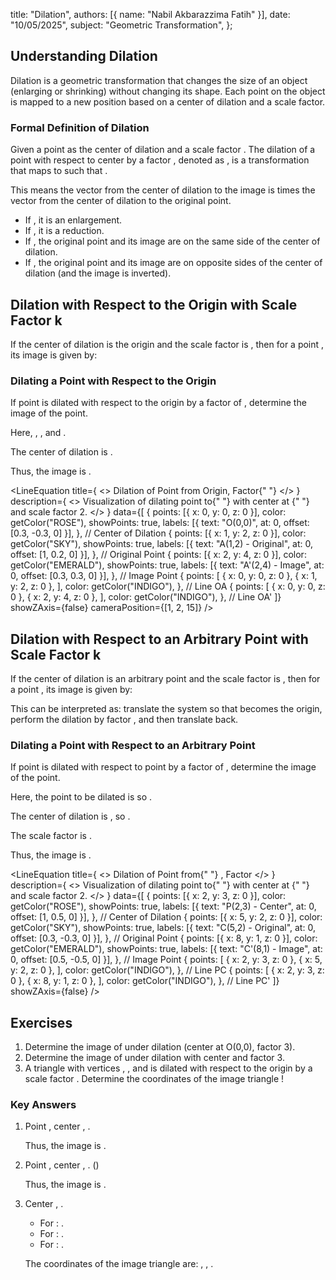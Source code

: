 
  title: "Dilation",
  authors: [{ name: "Nabil Akbarazzima Fatih" }],
  date: "10/05/2025",
  subject: "Geometric Transformation",
};

## Understanding Dilation

Dilation is a geometric transformation that changes the size of an object (enlarging or shrinking) without changing its shape. Each point on the object is mapped to a new position based on a center of dilation and a scale factor.

### Formal Definition of Dilation

Given a point <InlineMath math="C" /> as the center of dilation and a scale factor <InlineMath math="k \neq 0" />. The dilation of a point <InlineMath math="A" /> with respect to center <InlineMath math="C" /> by a factor <InlineMath math="k" />, denoted as <InlineMath math="D_{(C,k)}" />, is a transformation that maps <InlineMath math="A" /> to <InlineMath math="A' = D_{(C,k)}(A)" /> such that <InlineMath math="\vec{CA'} = k \cdot \vec{CA}" />.

This means the vector from the center of dilation to the image is <InlineMath math="k" /> times the vector from the center of dilation to the original point.

- If <InlineMath math="|k| > 1" />, it is an enlargement.
- If <InlineMath math="0 < |k| < 1" />, it is a reduction.
- If <InlineMath math="k > 0" />, the original point and its image are on the same side of the center of dilation.
- If <InlineMath math="k < 0" />, the original point and its image are on opposite sides of the center of dilation (and the image is inverted).

## Dilation with Respect to the Origin with Scale Factor k

If the center of dilation is the origin <InlineMath math="O(0,0)" /> and the scale factor is <InlineMath math="k" />, then for a point <InlineMath math="A(x,y)" />, its image <InlineMath math="A'(x',y')" /> is given by:

<div className="flex flex-col gap-4">
  <BlockMath math="x' = kx" />
  <BlockMath math="y' = ky" />
</div>

### Dilating a Point with Respect to the Origin

If point <InlineMath math="A(1,2)" /> is dilated with respect to the origin <InlineMath math="(0,0)" /> by a factor of <InlineMath math="2" />, determine the image of the point.

Here, <InlineMath math="x=1" />, <InlineMath math="y=2" />, and <InlineMath math="k=2" />.

The center of dilation is <InlineMath math="O(0,0)" />.

<div className="flex flex-col gap-4">
  <BlockMath math="x' = 2 \cdot 1 = 2" />
  <BlockMath math="y' = 2 \cdot 2 = 4" />
</div>

Thus, the image is <InlineMath math="A'(2,4)" />.

<LineEquation
  title={
    <>
      Dilation of Point <InlineMath math="A(1,2)" /> from Origin, Factor{" "}
      <InlineMath math="k=2" />
    </>
  }
  description={
    <>
      Visualization of dilating point <InlineMath math="A(1,2)" /> to{" "}
      <InlineMath math="A'(2,4)" /> with center at <InlineMath math="O(0,0)" />{" "}
      and scale factor 2.
    </>
  }
  data={[
    {
      points: [{ x: 0, y: 0, z: 0 }],
      color: getColor("ROSE"),
      showPoints: true,
      labels: [{ text: "O(0,0)", at: 0, offset: [0.3, -0.3, 0] }],
    }, // Center of Dilation
    {
      points: [{ x: 1, y: 2, z: 0 }],
      color: getColor("SKY"),
      showPoints: true,
      labels: [{ text: "A(1,2) - Original", at: 0, offset: [1, 0.2, 0] }],
    }, // Original Point
    {
      points: [{ x: 2, y: 4, z: 0 }],
      color: getColor("EMERALD"),
      showPoints: true,
      labels: [{ text: "A'(2,4) - Image", at: 0, offset: [0.3, 0.3, 0] }],
    }, // Image Point
    {
      points: [
        { x: 0, y: 0, z: 0 },
        { x: 1, y: 2, z: 0 },
      ],
      color: getColor("INDIGO"),
    }, // Line OA
    {
      points: [
        { x: 0, y: 0, z: 0 },
        { x: 2, y: 4, z: 0 },
      ],
      color: getColor("INDIGO"),
    }, // Line OA'
  ]}
  showZAxis={false}
  cameraPosition={[1, 2, 15]}
/>

## Dilation with Respect to an Arbitrary Point with Scale Factor k

If the center of dilation is an arbitrary point <InlineMath math="C(a,b)" /> and the scale factor is <InlineMath math="k" />, then for a point <InlineMath math="A(x,y)" />, its image <InlineMath math="A'(x',y')" /> is given by:

<div className="flex flex-col gap-4">
  <BlockMath math="x' = a + k(x - a)" />
  <BlockMath math="y' = b + k(y - b)" />
</div>

This can be interpreted as: translate the system so that <InlineMath math="C" /> becomes the origin, perform the dilation by factor <InlineMath math="k" />, and then translate back.

### Dilating a Point with Respect to an Arbitrary Point

If point <InlineMath math="C(5,2)" /> is dilated with respect to point <InlineMath math="P(2,3)" /> by a factor of <InlineMath math="2" />, determine the image of the point.

Here, the point to be dilated is <InlineMath math="C(5,2)" /> so <InlineMath math="x=5, y=2" />.

The center of dilation is <InlineMath math="P(2,3)" />, so <InlineMath math="a=2, b=3" />.

The scale factor is <InlineMath math="k=2" />.

<div className="flex flex-col gap-4">
  <BlockMath math="x' = 2 + 2(5 - 2) = 2 + 2(3) = 2 + 6 = 8" />
  <BlockMath math="y' = 3 + 2(2 - 3) = 3 + 2(-1) = 3 - 2 = 1" />
</div>

Thus, the image is <InlineMath math="C'(8,1)" />.

<LineEquation
  title={
    <>
      Dilation of Point <InlineMath math="C(5,2)" /> from{" "}
      <InlineMath math="P(2,3)" />, Factor <InlineMath math="k=2" />
    </>
  }
  description={
    <>
      Visualization of dilating point <InlineMath math="C(5,2)" /> to{" "}
      <InlineMath math="C'(8,1)" /> with center at <InlineMath math="P(2,3)" />{" "}
      and scale factor 2.
    </>
  }
  data={[
    {
      points: [{ x: 2, y: 3, z: 0 }],
      color: getColor("ROSE"),
      showPoints: true,
      labels: [{ text: "P(2,3) - Center", at: 0, offset: [1, 0.5, 0] }],
    }, // Center of Dilation
    {
      points: [{ x: 5, y: 2, z: 0 }],
      color: getColor("SKY"),
      showPoints: true,
      labels: [{ text: "C(5,2) - Original", at: 0, offset: [0.3, -0.3, 0] }],
    }, // Original Point
    {
      points: [{ x: 8, y: 1, z: 0 }],
      color: getColor("EMERALD"),
      showPoints: true,
      labels: [{ text: "C'(8,1) - Image", at: 0, offset: [0.5, -0.5, 0] }],
    }, // Image Point
    {
      points: [
        { x: 2, y: 3, z: 0 },
        { x: 5, y: 2, z: 0 },
      ],
      color: getColor("INDIGO"),
    }, // Line PC
    {
      points: [
        { x: 2, y: 3, z: 0 },
        { x: 8, y: 1, z: 0 },
      ],
      color: getColor("INDIGO"),
    }, // Line PC'
  ]}
  showZAxis={false}
/>

## Exercises

1.  Determine the image of <InlineMath math="B(2,5)" /> under dilation <InlineMath math="D_{(O,3)}" /> (center at O(0,0), factor 3).
2.  Determine the image of <InlineMath math="B(2,5)" /> under dilation with center <InlineMath math="P(1,3)" /> and factor 3.
3.  A triangle with vertices <InlineMath math="A(1,1)" />, <InlineMath math="B(3,1)" />, and <InlineMath math="C(1,4)" /> is dilated with respect to the origin <InlineMath math="O(0,0)" /> by a scale factor <InlineMath math="k=-2" />. Determine the coordinates of the image triangle <InlineMath math="A'B'C'" />!

### Key Answers

1.  Point <InlineMath math="B(2,5)" />, center <InlineMath math="O(0,0)" />, <InlineMath math="k=3" />.

    <div className="flex flex-col gap-4">
      <BlockMath math="x' = 3 \cdot 2 = 6" />
      <BlockMath math="y' = 3 \cdot 5 = 15" />
    </div>

    Thus, the image is <InlineMath math="B'(6,15)" />.

2.  Point <InlineMath math="B(2,5)" />, center <InlineMath math="P(1,3)" />, <InlineMath math="k=3" />. (<InlineMath math="x=2, y=5, a=1, b=3" />)

    <div className="flex flex-col gap-4">
      <BlockMath math="x' = 1 + 3(2 - 1) = 1 + 3(1) = 1 + 3 = 4" />
      <BlockMath math="y' = 3 + 3(5 - 3) = 3 + 3(2) = 3 + 6 = 9" />
    </div>

    Thus, the image is <InlineMath math="B'(4,9)" />.

3.  Center <InlineMath math="O(0,0)" />, <InlineMath math="k=-2" />.

    - For <InlineMath math="A(1,1)" />: <InlineMath math="A'(-2 \cdot 1, -2 \cdot 1) = A'(-2,-2)" />.
    - For <InlineMath math="B(3,1)" />: <InlineMath math="B'(-2 \cdot 3, -2 \cdot 1) = B'(-6,-2)" />.
    - For <InlineMath math="C(1,4)" />: <InlineMath math="C'(-2 \cdot 1, -2 \cdot 4) = C'(-2,-8)" />.

    The coordinates of the image triangle are: <InlineMath math="A'(-2,-2)" />, <InlineMath math="B'(-6,-2)" />, <InlineMath math="C'(-2,-8)" />.
